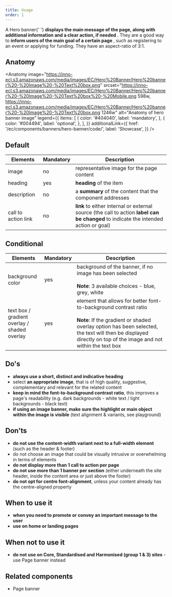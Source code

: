 ```yaml
---
title: Usage
order: 1
---
```



<Paragraph size="lead">
  A Hero banner{' '}
  <strong>
    displays the main message of the page, along with additional information and
    a clear action, if needed
  </strong>
  . They are a good way to <strong>
    inform users of the main goal of a certain page
  </strong>, such as registering to an event or applying for funding. They have an
  aspect-ratio of 3:1.
</Paragraph>

## Anatomy

<Anatomy
  image="https://inno-ecl.s3.amazonaws.com/media/images/EC/Hero%20Banner/Hero%20banner%20-%20Image%20-%20Text%20box.png"
  srcset="https://inno-ecl.s3.amazonaws.com/media/images/EC/Hero%20Banner/Hero%20banner%20-%20Image%20-%20Text%20box%20-%20Mobile.png 598w, https://inno-ecl.s3.amazonaws.com/media/images/EC/Hero%20Banner/Hero%20banner%20-%20Image%20-%20Text%20box.png 1246w"
  alt="Anatomy of hero banner image"
  legend={{
    items: [
      {
        color: '#404040',
        label: 'mandatory',
      },
      {
        color: '#004494',
        label: 'optional',
      },
    ],
  }}
  additionalLink={{
    href: '/ec/components/banners/hero-banner/code/',
    label: 'Showcase',
  }}
/>

## Default

| Elements            | Mandatory | Description                                                                                                                          |
| ------------------- | --------- | ------------------------------------------------------------------------------------------------------------------------------------ |
| image               | no        | representative image for the page content                                                                                            |
| heading             | yes       | **heading** of the item                                                                                                              |
| description         | no        | a **summary** of the content that the component addresses                                                                            |
| call to action link | no        | **link** to either internal or external source (the call to action **label can be changed** to indicate the intended action or goal) |

## Conditional

| Elements                                               | Mandatory | Description                                                                                                                                                                                                                                |
| ------------------------------------------------------ | --------- | ------------------------------------------------------------------------------------------------------------------------------------------------------------------------------------------------------------------------------------------ |
| background color                                       | yes       | background of the banner, if no image has been selected<br /><br />**Note**: 3 available choices - blue, grey, white                                                                                                                       |
| text box /<br />gradient overlay /<br />shaded overlay | yes       | element that allows for better font-to-background contrast ratio<br /><br />**Note**: If the gradient or shaded overlay option has been selected, the text will then be displayed directly on top of the image and not within the text box |

## Do's

- **always use a short, distinct and indicative heading**
- select **an appropriate image**, that is of high quality, suggestive, complementary and relevant for the related content
- **keep in mind the font-to-background contrast ratio**, this improves a page's readability (e.g. dark backgrounds - white text / light backgrounds - black text)
- **if using an image banner, make sure the highlight or main object within the image is visible** (text alignment & variants, see <Link to="/playground/ec/?path=/story/components-banners-hero-banner--image-box">playground</Link>)

## Don'ts

- **do not use the content-width variant next to a full-width element** (such as the header & footer)
- do not choose an image that could be visually intrusive or overwhelming in terms of elements
- **do not display more than 1 call to action per page**
- **do not use more than 1 banner per section** (either underneath the site header, inside the content area or just above the footer)
- **do not opt for centre font-alignment**, unless your content already has the centre-aligned property

## When to use it

- **when you need to promote or convey an important message to the user**
- **use on home or landing pages**

## When not to use it

- **do not use on Core, Standardised and Harmonised (group 1 & 3) sites** - use <Link to="/ec/components/banners/page-banner/usage/">Page banner instead</Link>

## Related components

- <Link to="/ec/components/banners/page-banner/usage/" standalone>
    Page banner
  </Link>
